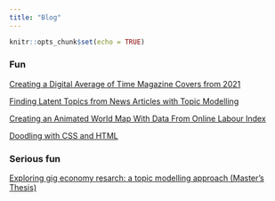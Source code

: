 ```yaml
---
title: "Blog"
---
```


```r
knitr::opts_chunk$set(echo = TRUE)
```

### Fun

[Creating a Digital Average of Time Magazine Covers from 2021](https://www.joonalohtander.com/img_avg.html)

[Finding Latent Topics from News Articles with Topic Modelling](https://medium.com/towardsdev/using-topic-modelling-to-find-topics-from-news-headlines-456d9fc8cac4)

[Creating an Animated World Map With Data From Online Labour Index](https://www.joonalohtander.com/animated_mapplot.html)

[Doodling with CSS and HTML](https://www.joonalohtander.com/panda-project.html)

### Serious fun

[Exploring gig economy resarch: a topic modelling approach (Master's Thesis)](http://jultika.oulu.fi/Record/nbnfioulu-202205172094)